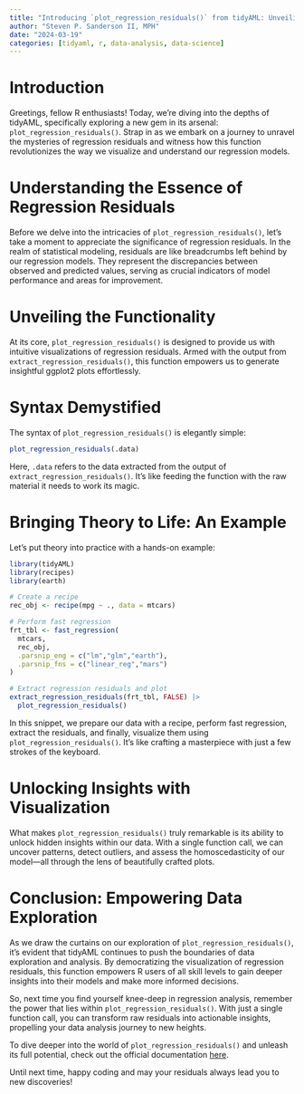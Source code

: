 ```yaml
---
title: "Introducing `plot_regression_residuals()` from tidyAML: Unveiling the Power of Visualizing Regression Residuals"
author: "Steven P. Sanderson II, MPH"
date: "2024-03-19"
categories: [tidyaml, r, data-analysis, data-science]
---
```


# Introduction

Greetings, fellow R enthusiasts! Today, we're diving into the depths of tidyAML, specifically exploring a new gem in its arsenal: `plot_regression_residuals()`. Strap in as we embark on a journey to unravel the mysteries of regression residuals and witness how this function revolutionizes the way we visualize and understand our regression models.

# Understanding the Essence of Regression Residuals

Before we delve into the intricacies of `plot_regression_residuals()`, let's take a moment to appreciate the significance of regression residuals. In the realm of statistical modeling, residuals are like breadcrumbs left behind by our regression models. They represent the discrepancies between observed and predicted values, serving as crucial indicators of model performance and areas for improvement.

# Unveiling the Functionality

At its core, `plot_regression_residuals()` is designed to provide us with intuitive visualizations of regression residuals. Armed with the output from `extract_regression_residuals()`, this function empowers us to generate insightful ggplot2 plots effortlessly.

# Syntax Demystified

The syntax of `plot_regression_residuals()` is elegantly simple:

```R
plot_regression_residuals(.data)
```

Here, `.data` refers to the data extracted from the output of `extract_regression_residuals()`. It's like feeding the function with the raw material it needs to work its magic.

# Bringing Theory to Life: An Example

Let's put theory into practice with a hands-on example:

```r
library(tidyAML)
library(recipes)
library(earth)

# Create a recipe
rec_obj <- recipe(mpg ~ ., data = mtcars)

# Perform fast regression
frt_tbl <- fast_regression(
  mtcars,
  rec_obj,
  .parsnip_eng = c("lm","glm","earth"),
  .parsnip_fns = c("linear_reg","mars")
)

# Extract regression residuals and plot
extract_regression_residuals(frt_tbl, FALSE) |>
  plot_regression_residuals()
```

In this snippet, we prepare our data with a recipe, perform fast regression, extract the residuals, and finally, visualize them using `plot_regression_residuals()`. It's like crafting a masterpiece with just a few strokes of the keyboard.

# Unlocking Insights with Visualization

What makes `plot_regression_residuals()` truly remarkable is its ability to unlock hidden insights within our data. With a single function call, we can uncover patterns, detect outliers, and assess the homoscedasticity of our model—all through the lens of beautifully crafted plots.

# Conclusion: Empowering Data Exploration

As we draw the curtains on our exploration of `plot_regression_residuals()`, it's evident that tidyAML continues to push the boundaries of data exploration and analysis. By democratizing the visualization of regression residuals, this function empowers R users of all skill levels to gain deeper insights into their models and make more informed decisions.

So, next time you find yourself knee-deep in regression analysis, remember the power that lies within `plot_regression_residuals()`. With just a single function call, you can transform raw residuals into actionable insights, propelling your data analysis journey to new heights.

To dive deeper into the world of `plot_regression_residuals()` and unleash its full potential, check out the official documentation [here](https://www.spsanderson.com/tidyAML/reference/plot_regression_residuals.html).

Until next time, happy coding and may your residuals always lead you to new discoveries!